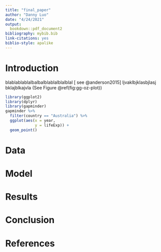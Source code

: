 ```yaml
---
title: "final_paper"
author: "Danny Luo"
date: "4/24/2021"
output:
  bookdown::pdf_document2
bibliography: mybib.bib
link-citations: yes
biblio-style: apalike
---
```

# Introduction

blablablablalbalbalblablalblalblal [ see @anderson2015] ljvaklbjklasbjlasj bklajblkajvla (See Figure \@ref(fig:gg-oz-plot))

```r
library(ggplot2)
library(dplyr)
library(gapminder)
gapminder %>%
  filter(country == "Australia") %>%
  ggplot(aes(x = year,
             y = lifeExp)) + 
  geom_point()
```


# Data

# Model

# Results


# Conclusion


























# References